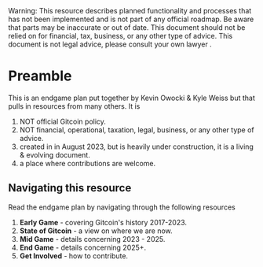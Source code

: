 
<Callout type="warning">
  Warning: This resource describes planned functionality and processes that has
  not been implemented and is not part of any official roadmap. Be aware that parts may be inaccurate or out of
  date.  This document should not be relied on for financial, tax, business, or any other type of advice.  This document is not legal advice, please consult your own lawyer .
</Callout>

# Preamble


This is an endgame plan put together by Kevin Owocki & Kyle Weiss but that pulls in resources from many others.  It is 

1. NOT official Gitcoin policy.
2. NOT financial, operational, taxation, legal, business, or any other type of advice.
3. created in in August 2023, but is heavily under construction, it is a living & evolving document.
4. a place where contributions are welcome. 

## Navigating this resource

Read the endgame plan by navigating through the following resources

1. **Early Game** - covering Gitcoin's history 2017-2023.
2. **State of Gitcoin** - a view on where we are now.
3. **Mid Game** - details concerning 2023 - 2025.
4. **End Game** - details concerning 2025+.
4. **Get Involved** - how to contribute.